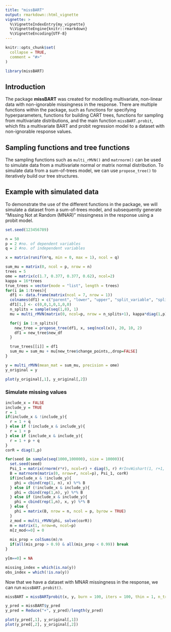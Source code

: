 ```yaml
---
title: "missBART"
output: rmarkdown::html_vignette
vignette: >
  %\VignetteIndexEntry{my_vignette}
  %\VignetteEngine{knitr::rmarkdown}
  %\VignetteEncoding{UTF-8}
---
```


```r
knitr::opts_chunk$set(
  collapse = TRUE,
  comment = "#>"
)
```

```r
library(missBART)
```

## Introduction
The package __missBART__ was created for modelling multivariate, non-linear data with non-ignorable missingness in the response. There are multiple functions within the package, such as functions for specifying hyperparameters, functions for building CART trees, functions for sampling from multivariate distributions, and the main function `missBART.probit`, which fits a multivariate BART and probit regression model to a dataset with non-ignorable response values. 

## Sampling functions and tree functions
The sampling functions such as `multi_rMVN()` and `matrnorm()` can be used to simulate data from a multivariate normal or matrix normal distribution. To simulate data from a sum-of-trees model, we can use `propose_tree()` to iteratively build our tree structures.

## Example with simulated data
To demonstrate the use of the different functions in the package, we will simulate a dataset from a sum-of-trees model, and subsequently generate "Missing Not at Random (MNAR)" missingness in the response using a probit model. 

```r
set.seed(123456789)

n = 50
p = 2 #no. of dependent variables
q = 2 #no. of independent variables

x = matrix(runif(n*q, min = 0, max = 1), ncol = q)

sum_mu = matrix(0, ncol = p, nrow = n)
trees = 5
ome = matrix(c(1.7, 0.377, 0.377, 0.62), ncol=2)
kappa = 16*trees
true_trees = vector(mode = "list", length = trees)
for(i in 1:trees){
  df1 <- data.frame(matrix(ncol = 7, nrow = 1))
  colnames(df1) = c("parent", "lower", "upper", "split_variable", "split_value", "depth", "direction")
  df1[1,] <- c(0,0,1,0,1,0,0)
  n_splits = sample(seq(1,8), 1)
  mu = multi_rMVN(matrix(0, ncol=p, nrow = n_splits+1), kappa*diag(1,p)) 

  for(j in 1:n_splits){
    new_tree = propose_tree(df1, x, seq(ncol(x)), 20, 10, 2)
    df1 = new_tree$new_df
  }

  true_trees[[i]] = df1
  sum_mu = sum_mu + mu[new_tree$change_points,,drop=FALSE]
}

y = multi_rMVN(mean_mat = sum_mu, precision = ome)
y_original = y

plot(y_original[,1], y_original[,2])
```

### Simulate missing values 
```r
include_x = FALSE
include_y = TRUE
r = 1
if(include_x & !include_y){
  r = 1 + q
} else if (!include_x & include_y){
  r = 1 + p
} else if (include_x & include_y){
  r = 1 + p + q
}
corR = diag(1,p)

for(seed in sample(seq(1000,100000), size = 10000)){
  set.seed(seed)
  Psi_1 = matrix(rnorm(r*r), ncol=r) + diag(5, r) #rInvWishart(1, r+1, diag(1,r))[,,1]
  B = matrnorm(matrix(0, nrow=r, ncol=p), Psi_1, corR)
  if(include_x & !include_y){
    phi = cbind(rep(1, n), x) %*% B
  } else if (!include_x & include_y){
    phi = cbind(rep(1,n), y) %*% B
  } else if (include_x & include_y){
    phi = cbind(rep(1,n), x, y) %*% B
  } else {
    phi = matrix(B, nrow = n, ncol = p, byrow = TRUE)
  }
  z_mod = multi_rMVN(phi, solve(corR))
  m = matrix(1, nrow=n, ncol=p)
  m[z_mod<=0] = 0
  
  mis_prop = colSums(m)/n
  if(all(mis_prop > 0.9) & all(mis_prop < 0.99)) break
}

y[m==0] = NA

missing_index = which(is.na(y))
obs_index = which(!is.na(y))

```

Now that we have a dataset with MNAR missingness in the response, we can run `missBART.probit()`. 

```r
missBART = missBARTprobit(x, y, burn = 100, iters = 100, thin = 1, n_trees = 10, include_x = FALSE, include_y = TRUE, scale = FALSE, show_progress = FALSE)

y_pred = missBART$y_pred
y_pred = Reduce("+", y_pred)/length(y_pred)

plot(y_pred[,1], y_original[,1])
plot(y_pred[,2], y_original[,2])
```
